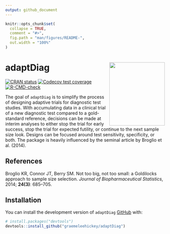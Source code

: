 ```yaml
---
output: github_document
---
```


<!-- README.md is generated from README.Rmd. Please edit that file -->

```r
knitr::opts_chunk$set(
  collapse = TRUE,
  comment = "#>",
  fig.path = "man/figures/README-",
  out.width = "100%"
)
```

# adaptDiag <img src="man/figures/hex.png" width = "175" height = "200" align="right" />

<!-- badges: start -->
[![CRAN status](https://www.r-pkg.org/badges/version/adaptDiag)](https://CRAN.R-project.org/package=adaptDiag)
[![Codecov test coverage](https://codecov.io/gh/graemeleehickey/adaptDiag/graph/badge.svg)](https://app.codecov.io/gh/graemeleehickey/adaptDiag)
[![R-CMD-check](https://github.com/graemeleehickey/adaptDiag/actions/workflows/R-CMD-check.yaml/badge.svg)](https://github.com/graemeleehickey/adaptDiag/actions/workflows/R-CMD-check.yaml)
<!-- badges: end -->

The goal of `adaptDiag` is to simplify the process of designing adaptive trials
for diagnostic test studies. With accumulating data in a clinical trial of a new
diagnostic test compared to a gold-standard reference, decisions can be made at
interim analyses to either stop the trial for early success, stop the trial for
expected futility, or continue to the next sample size look. Designs can be
focused around test sensitivity, specificity, or both. The package is heavily
influenced by the seminal article by Broglio et al. (2014).

## References

Broglio KR, Connor JT, Berry SM. Not too big, not too small: a Goldilocks
approach to sample size selection. *Journal of Biopharmaceutical Statistics*,
2014; **24(3)**: 685–705.

## Installation

You can install the development version of `adaptDiag`
[GitHub](https://github.com/) with:

```r
# install.packages("devtools")
devtools::install_github("graemeleehickey/adaptDiag")
```
